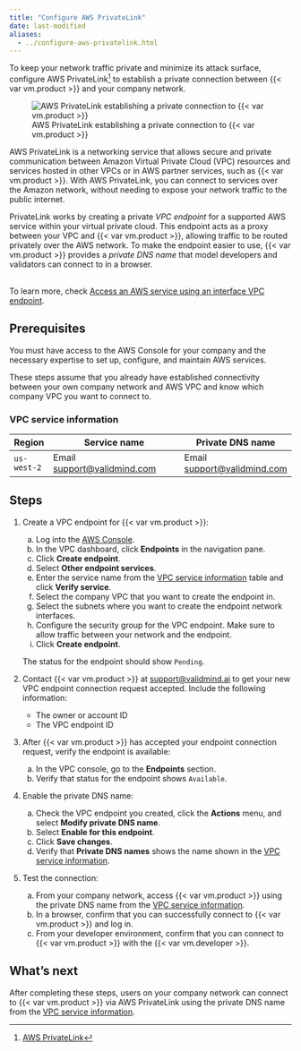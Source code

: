 ```yaml
---
title: "Configure AWS PrivateLink"
date: last-modified
aliases:
  - ../configure-aws-privatelink.html
---
```


To keep your network traffic private and minimize its attack surface, configure AWS PrivateLink[^1] to establish a private connection between {{< var vm.product >}} and your company network.

![AWS PrivateLink establishing a private connection to {{< var vm.product >}}](aws-privatelink.png){fig-alt="A graphic showing AWS PrivateLink establishing a private connection to ValidMind"}

AWS PrivateLink is a networking service that allows secure and private communication between Amazon Virtual Private Cloud (VPC) resources and services hosted in other VPCs or in AWS partner services, such as {{< var vm.product >}}. With AWS PrivateLink, you can connect to services over the Amazon network, without needing to expose your network traffic to the public internet.

PrivateLink works by creating a private _VPC endpoint_ for a supported AWS service within your virtual private cloud. This endpoint acts as a proxy between your VPC and {{< var vm.product >}}, allowing traffic to be routed privately over the AWS network. To make the endpoint easier to use, {{< var vm.product >}} provides a _private DNS name_ that model developers and validators can connect to in a browser.  

::: {.callout-important title="The responsibility of setting up a VPC endpoint for AWS PrivateLink falls to your IT department, such as the cloud engineering, infrastructure, or security teams."}
 <br>
To learn more, check [Access an AWS service using an interface VPC endpoint](https://docs.aws.amazon.com/vpc/latest/privatelink/create-interface-endpoint.html#create-interface-endpoint).
:::

::: {.attn}

## Prerequisites

You must have access to the AWS Console for your company and the necessary expertise to set up, configure, and maintain AWS services. 

These steps assume that you already have established connectivity between your own company network and AWS VPC and know which company VPC you want to connect to. 

### VPC service information

<!-- VM will provide one endpoint per region: us-east-1, us-west-2; eu-west-1; eu-central-1 
private.dev.vm.validmind.ai
private.prod.vm.validmind.ai

SOC 2 requires tracking access request for VPC endpoint
Recording: 46:00 FR InfoSec log in and set up endpoint > request pending, need to send endpoint ID and Owner (Account ID) to VM
51:00 VM login accept request pending for endpoint ID after verifying endpoint ID and Owner
56:00 FR InfoSec login
58:55 VM login to verify "Owner"
59:30 FR InfoSec login, verify the endpoint is available, enable private DNS names
1:03 FR Murat private DNS name is availabe, can log into the ValidMind Platform
--->

| Region       | Service name                                            | Private DNS name             |
 ------------- | ------------------------------------------------------- | ---------------------------- |
| `us-west-2`    | Email <support@validmind.com> | Email <support@validmind.com> | 

<!--- | us-west-2    | com.amazonaws.vpce.us-west-2.vpce-svc-0b956fa3e03afa538 | [{{< var aws.privatelink >}}]({{< var aws.privatelink >}}) | --->
<!--- | us-east-1    | com.amazonaws.vpce.us-west-2.vpce-svc-0b956fa3e03afa538 | private.prod.vm.validmind.ai | --->
<!--- | eu-west-1    | com.amazonaws.vpce.us-west-2.vpce-svc-0b956fa3e03afa538 | private.prod.vm.validmind.ai | --->
<!--- | eu-central-1 | com.amazonaws.vpce.us-west-2.vpce-svc-0b956fa3e03afa538 | private.prod.vm.validmind.ai | --->

:::

## Steps

1. Create a VPC endpoint for {{< var vm.product >}}:

   a. Log into the [AWS Console](https://aws.amazon.com/console/). 
   b. In the VPC dashboard, click **Endpoints** in the navigation pane.
   c. Click **Create endpoint**.
   d. Select **Other endpoint services**.
   e. Enter the service name from the [VPC service information](#vpc-service-information) table and click **Verify service**.
   f. Select the company VPC that you want to create the endpoint in.
   g. Select the subnets where you want to create the endpoint network interfaces.
   h. Configure the security group for the VPC endpoint. Make sure to allow traffic between your network and the endpoint.
   i. Click **Create endpoint**.

   The status for the endpoint should show `Pending`.

2. Contact {{< var vm.product >}} at [support@validmind.ai](mailto:support@validmind.ai?subject=VPC%20Endpoint%20Connection%20Request) to get your new VPC endpoint connection request accepted. Include the following information:

   - The owner or account ID
   - The VPC endpoint ID

3. After {{< var vm.product >}} has accepted your endpoint connection request, verify the endpoint is available:

   a. In the VPC console, go to the **Endpoints** section.
   b. Verify that status for the endpoint shows `Available`.

4. Enable the private DNS name:
   a. Check the VPC endpoint you created, click the **Actions** menu, and select **Modify private DNS name**.
   b. Select **Enable for this endpoint**.
   c. Click **Save changes**.
   d. Verify that **Private DNS names** shows the name shown in the [VPC service information](#vpc-service-information).

5. Test the connection:

   a. From your company network, access {{< var vm.product >}} using the private DNS name from the [VPC service information](#vpc-service-information).
   b. In a browser, confirm that you can successfully connect to {{< var vm.product >}} and log in.
   c. From your developer environment, confirm that you can connect to {{< var vm.product >}} with the {{< var vm.developer >}}.


## What's next

After completing these steps, users on your company network can connect to {{< var vm.product >}} via AWS PrivateLink using the private DNS name from the [VPC service information](#vpc-service-information). 


<!-- FOOTNOTES -->

[^1]: [AWS PrivateLink](https://aws.amazon.com/privatelink/)
